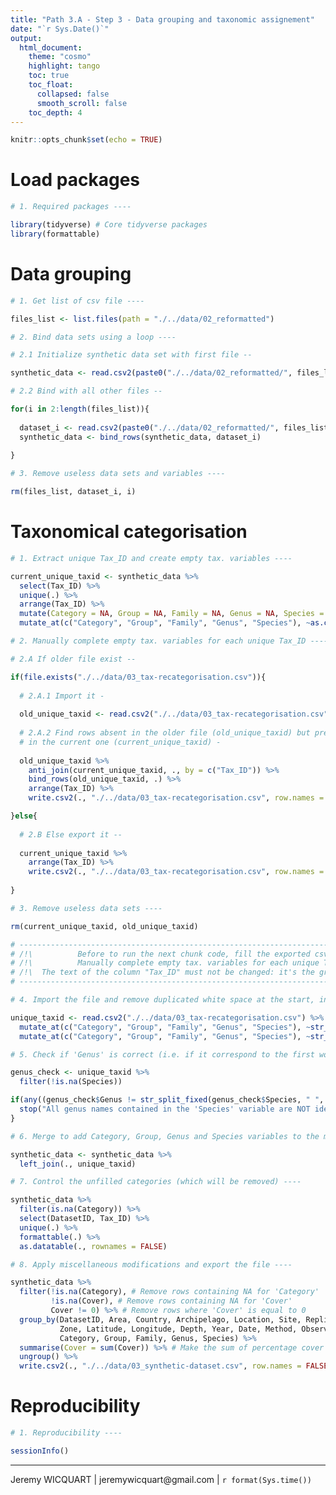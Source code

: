 ```yaml
---
title: "Path 3.A - Step 3 - Data grouping and taxonomic assignement"
date: "`r Sys.Date()`"
output: 
  html_document:
    theme: "cosmo"
    highlight: tango
    toc: true
    toc_float:
      collapsed: false
      smooth_scroll: false
    toc_depth: 4
---
```


```r

knitr::opts_chunk$set(echo = TRUE)

```

# Load packages

```r

# 1. Required packages ----

library(tidyverse) # Core tidyverse packages
library(formattable)

```

# Data grouping

```r

# 1. Get list of csv file ----

files_list <- list.files(path = "./../data/02_reformatted")

# 2. Bind data sets using a loop ----

# 2.1 Initialize synthetic data set with first file --

synthetic_data <- read.csv2(paste0("./../data/02_reformatted/", files_list[1]))

# 2.2 Bind with all other files --

for(i in 2:length(files_list)){
  
  dataset_i <- read.csv2(paste0("./../data/02_reformatted/", files_list[i]))
  synthetic_data <- bind_rows(synthetic_data, dataset_i)
  
}

# 3. Remove useless data sets and variables ----

rm(files_list, dataset_i, i)

```

# Taxonomical categorisation

```r

# 1. Extract unique Tax_ID and create empty tax. variables ----

current_unique_taxid <- synthetic_data %>% 
  select(Tax_ID) %>% 
  unique(.) %>% 
  arrange(Tax_ID) %>% 
  mutate(Category = NA, Group = NA, Family = NA, Genus = NA, Species = NA) %>% 
  mutate_at(c("Category", "Group", "Family", "Genus", "Species"), ~as.character(.))

# 2. Manually complete empty tax. variables for each unique Tax_ID ----

# 2.A If older file exist --

if(file.exists("./../data/03_tax-recategorisation.csv")){
  
  # 2.A.1 Import it -
  
  old_unique_taxid <- read.csv2("./../data/03_tax-recategorisation.csv")
  
  # 2.A.2 Find rows absent in the older file (old_unique_taxid) but present 
  # in the current one (current_unique_taxid) -
  
  old_unique_taxid %>% 
    anti_join(current_unique_taxid, ., by = c("Tax_ID")) %>% 
    bind_rows(old_unique_taxid, .) %>%
    arrange(Tax_ID) %>% 
    write.csv2(., "./../data/03_tax-recategorisation.csv", row.names = FALSE)

}else{
  
  # 2.B Else export it --
  
  current_unique_taxid %>% 
    arrange(Tax_ID) %>% 
    write.csv2(., "./../data/03_tax-recategorisation.csv", row.names = FALSE)
  
}

# 3. Remove useless data sets ----

rm(current_unique_taxid, old_unique_taxid)

# ----------------------------------------------------------------------------------------- #
# /!\          Before to run the next chunk code, fill the exported csv file:           /!\ #
# /!\          Manually complete empty tax. variables for each unique Tax_ID            /!\ #
# /!\  The text of the column "Tax_ID" must not be changed: it's the grouping variable  /!\ #
# ----------------------------------------------------------------------------------------- #

```

```r

# 4. Import the file and remove duplicated white space at the start, inside and end of string ----

unique_taxid <- read.csv2("./../data/03_tax-recategorisation.csv") %>% 
  mutate_at(c("Category", "Group", "Family", "Genus", "Species"), ~str_trim(., side = "both")) %>% 
  mutate_at(c("Category", "Group", "Family", "Genus", "Species"), ~str_squish(.))

# 5. Check if 'Genus' is correct (i.e. if it correspond to the first word of 'Species') ----

genus_check <- unique_taxid %>%
  filter(!is.na(Species))

if(any((genus_check$Genus != str_split_fixed(genus_check$Species, " ", 2)[,1]) == FALSE) == FALSE){
  stop("All genus names contained in the 'Species' variable are NOT identical to those in the 'Genus' variable")
}

# 6. Merge to add Category, Group, Genus and Species variables to the main data ----

synthetic_data <- synthetic_data %>%
  left_join(., unique_taxid)

# 7. Control the unfilled categories (which will be removed) ----

synthetic_data %>% 
  filter(is.na(Category)) %>% 
  select(DatasetID, Tax_ID) %>%
  unique(.) %>% 
  formattable(.) %>% 
  as.datatable(., rownames = FALSE)

# 8. Apply miscellaneous modifications and export the file ----

synthetic_data %>% 
  filter(!is.na(Category), # Remove rows containing NA for 'Category'
         !is.na(Cover), # Remove rows containing NA for 'Cover'
         Cover != 0) %>% # Remove rows where 'Cover' is equal to 0
  group_by(DatasetID, Area, Country, Archipelago, Location, Site, Replicate,
           Zone, Latitude, Longitude, Depth, Year, Date, Method, Observer, 
           Category, Group, Family, Genus, Species) %>% 
  summarise(Cover = sum(Cover)) %>% # Make the sum of percentage cover for identical levels
  ungroup() %>% 
  write.csv2(., "./../data/03_synthetic-dataset.csv", row.names = FALSE)

```

# Reproducibility

```r

# 1. Reproducibility ----

sessionInfo()

```

---
Jeremy WICQUART | jeremywicquart@gmail.com | `r format(Sys.time())`